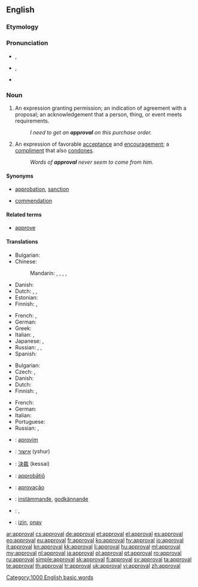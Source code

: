 ==English==

===Etymology===
{{suffix|approve|al}}

===Pronunciation===
* {{a|UK}} {{IPA|/əˈpɹuːvəl/}}, {{X-SAMPA|/@"pr\u:v@l/}}
* {{a|US}} {{IPA|/əˈpɹuvəl/}}, {{X-SAMPA|/@"pr\uv@l/}}
* {{audio|en-us-approval.ogg|Audio (US)}}

===Noun===
{{en-noun}}

# An expression granting permission; an indication of agreement with a proposal; an acknowledgement that a person, thing, or event meets requirements.
#: ''I need to get an '''approval''' on this purchase order.''
# An expression of favorable [[acceptance]] and [[encouragement]]; a [[compliment]] that also [[condone]]s.
#: ''Words of '''approval''' never seem to come from him.''

====Synonyms====
* {{sense|expression granting permission or indicating agreement}} [[approbation]], [[sanction]]
* {{sense|expression of favorable acceptance and encouragement}} [[commendation]]

====Related terms====
* [[approve]]

====Translations====
{{trans-top|permission}}
* Bulgarian: {{t+|bg|разрешение}}
* Chinese:
*: Mandarin: {{t|zh|贊同|sc=Hani}}, {{t|zh|赞同|tr=zàntóng|sc=Hani}}, {{t|zh|批准|tr=pīzhǔn|sc=Hani}}, {{t|zh|贊成|sc=Hani}}, {{t|zh|赞成|tr=zànchéng|sc=Hani}}
* Danish: {{t-|da|godkendelse|c}}
* Dutch: {{t-|nl|goedkeuring|f}}, {{t-|nl|toestemming|f}}, {{t-|nl|instemming|f}}
* Estonian: {{t|et|heakskiitmine}}
* Finnish: {{t-|fi|hyväksyminen}}, {{t-|fi|hyväksyntä}}
{{trans-mid}}
* French: {{t+|fr|agrément|m}},  {{t+|fr|approbation|f}}
* German: {{t+|de|Genehmigung|f}}
* Greek: {{t+|el|έγκριση|f|tr=egkrisi}}
* Italian: {{t-|it|permesso|m}},  {{t+|it|approvazione|f}}
* Japanese: {{t|ja|賛成|tr=さんせい, sansei|sc=Jpan}}, {{t|ja|承認|tr=しょうにん, shōnin|sc=Jpan}}
* Russian: {{t|ru|одобрение|n|tr=odobrénije|sc=Cyrl}}, {{t|ru|разрешение|n|tr=razrešénije|sc=Cyrl}}, {{t|ru|утверждение|n|tr=utverždénije|sc=Cyrl}}
* Spanish: {{t|es|aprobación|f}}
{{trans-bottom}}

{{trans-top|acceptance}}
* Bulgarian: {{t+|bg|съгласие}}
* Czech: {{t|cs|schválení}}, {{t|cs|souhlas}}
* Danish: {{t-|da|anerkendelse|c}}
* Dutch: {{t-|nl|goedkeuring|f}}
* Finnish: {{t-|fi|hyväksyminen}}, {{t-|fi|hyväksyntä}}
{{trans-mid}}
* French: {{t+|fr|approbation|f}}
* German: {{t+|de|Zustimmung|f}}
* Italian: {{t+|it|approvazione|f}}
* Portuguese: {{t|pt|aprovação|f}}
* Russian: {{t|ru|одобрение|n|tr=odobrénije|sc=Cyrl}}, {{t|ru|согласие|n|tr=soglásije|sc=Cyrl}}
{{trans-bottom}}

{{checktrans-top}}
* {{ttbc|sq}}: [[aprovim]]
* {{ttbc|he}}: [[אישור]] (yshur) {{m}}
* {{ttbc|ja}}: [[決裁]] (kessai)
* {{ttbc|la}}: [[approbatio|approbātiō]] {{f}}
{{trans-mid}}
* {{ttbc|pt}}: [[aprovação]]
* {{ttbc|sv}}: [[instämmande]], [[godkännande]]
* {{ttbc|te}}: {{t|te|అనుమతి|tr=anumati}}, {{t|te|సమ్మతి|tr=sammati}}
* {{ttbc|tr}}: [[izin]], [[onay]]
{{trans-bottom}}

[[Category:1000 English basic words]]

[[ar:approval]]
[[cs:approval]]
[[de:approval]]
[[et:approval]]
[[el:approval]]
[[es:approval]]
[[eo:approval]]
[[eu:approval]]
[[fr:approval]]
[[ko:approval]]
[[hy:approval]]
[[io:approval]]
[[it:approval]]
[[kn:approval]]
[[kk:approval]]
[[li:approval]]
[[hu:approval]]
[[ml:approval]]
[[my:approval]]
[[nl:approval]]
[[ja:approval]]
[[pl:approval]]
[[pt:approval]]
[[ro:approval]]
[[ru:approval]]
[[simple:approval]]
[[sk:approval]]
[[fi:approval]]
[[sv:approval]]
[[ta:approval]]
[[te:approval]]
[[th:approval]]
[[tr:approval]]
[[uk:approval]]
[[vi:approval]]
[[zh:approval]]